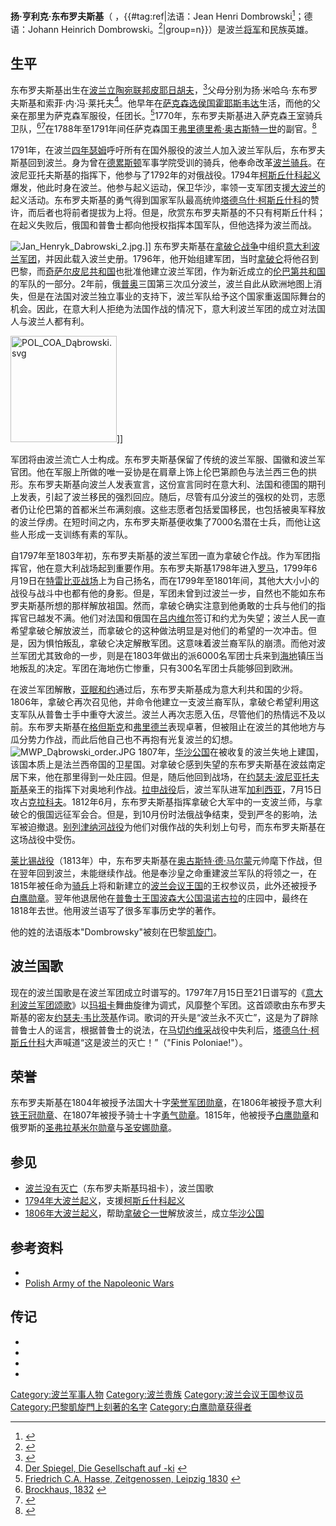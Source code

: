 {{Infobox military person
| name          =Jan Henryk Dąbrowski<br />扬·亨利克·东布罗夫斯基
| image         =[[File:Jan_Henryk_Dąbrowski_1.PNG|200px]]
| caption       =扬·亨利克·东布罗夫斯基
| birth_date          ={{Birth date|1755|8|29|df=y }}
| death_date          ={{Death date and age|1818|7|6|1755|8|29|df=y}}
| birth_place  =[[波兰立陶宛联邦|波兰立陶宛联邦]][[皮耶日胡夫|皮耶日胡夫]] 
| death_place  =[[普鲁士王国|普鲁士王国]][[波森大公国|波森大公国]][[温诺古拉|温诺古拉]]
| father        =扬·米哈乌·东布罗夫斯基
| mother        =索菲·冯·莱托夫
| allegiance    =[[File:Flag_of_Electoral_Saxony.svg|22px]][[萨克森选侯国|萨克森选侯国]]（1770年-1791年）<br />[[File:Herb_Rzeczpospolitej_Obojga_Narodow_(Alex_K).svg|22px]][[波兰立陶宛联邦|波兰立陶宛联邦]] （1791年-1794年）<br />[[File:Flag_of_the_Repubblica_Cisalpina.svg|22px]][[奇萨尔皮尼共和国|奇萨尔皮尼共和国]] （1796年-1803年）<br />[[File:Flag_of_the_Italian_Republic_(1802).svg|22px]][[意大利共和国_(拿破仑时代)|意大利共和国]]<br />[[File:Grand_Coat_of_Arms_of_Duchy_of_Warsaw.svg|22px]][[华沙大公国|华沙大公国]]（1807年-1816年）
| branch        = 骑兵
| serviceyears  =1770年–1816年
| rank          = 骑兵上将
| battles       =[[柯斯丘什科起义|柯斯丘什科起义]]<br />[[第二次反法同盟战争|第二次反法同盟战争]]<br />[[特雷比亞戰役_(1799年)|特雷比亚战役]]<br />[[弗里德兰战役|弗里德兰战役]]<br />[[俄法战争|俄法战争]]<br />[[莱比锡战役|莱比锡战役]] 
| awards        = [[白鹰勋章_(波兰)|白鹰勋章]]<br />大十字[[法国荣誉军团勋章|荣誉军团勋章]]<ref name=Cape>{{cite book|url=http://books.google.de/books?id=IkwVAAAAQAAJ&pg=PA241&dq=Dombrowski+legion+d'honneur&hl=de&ei=iqqNTdDvJMn4sgbG9IWQCg&sa=X&oi=book_result&ct=result&resnum=7&ved=0CEcQ6AEwBjgK#v=onepage&q&f=false|title=L’Europe pendant le consulat et l’empire de Napoléon|first1=Baptiste H. R.|last1=Capefigue|publisher=Wouters, Raspoet et Co.|year=1842|page=241|language=fr}}</ref><br />[[铁皇冠勋章|铁皇冠勋章]]<ref name=Cape/><br /> [[圣弗拉基米尔勋章|圣弗拉基米尔勋章]]<ref name=Bio>{{cite book|url=http://books.google.de/books?id=fvM6AAAAcAAJ&pg=PA409&dq=Dombrowski+legion+d'honneur&hl=de&ei=_qiNTb3qKcbItAbC8ciVCg&sa=X&oi=book_result&ct=result&resnum=9&ved=0CFkQ6AEwCA#v=onepage&q&f=false
|title=Biographie des hommes vivants|first1=|last1=|location=Paris|year=1817|page=409|language=fr}}</ref><br />[[圣安娜勋章|圣安娜勋章]] <ref name=Bio/>
|laterwork     =[[波兰国会|波兰国会]]上议院议员
}}

'''扬·亨利克·东布罗夫斯基'''（{{lang-pl|Jan Henryk Dąbrowski}} {{IPA-pl|ˈjan ˈxɛnrɨk dɔmˈbrɔfskʲi}}，{{#tag:ref|法语：Jean Henri Dombrowski<ref>{{cite book|url=http://books.google.de/books?id=4Pzu7_QhfU8C&pg=PA172&dq=Jean+Henri+Dombrowski&hl=de&ei=OKSNTayaJs32sgbxqYWACg&sa=X&oi=book_result&ct=result&resnum=5&ved=0CEMQ6AEwBA#v=onepage&q=Jean%20Henri%20Dombrowski&f=false|title=Blundering to Glory|first1=Owen|last1=Connelly|publisher=Rowman & Littlefield|year=2006|isbn=|page=172|language=|access-date=2011-11-04|archive-date=2012-11-04|archive-url=https://web.archive.org/web/20121104170830/http://books.google.de/books?id=4Pzu7_QhfU8C&pg=PA172&dq=Jean+Henri+Dombrowski&hl=de&ei=OKSNTayaJs32sgbxqYWACg&sa=X&oi=book_result&ct=result&resnum=5&ved=0CEMQ6AEwBA#v=onepage&q=Jean%20Henri%20Dombrowski&f=false|dead-url=no}}</ref>；德语：Johann Heinrich Dombrowski。<ref>{{cite book|url=http://books.google.de/books?id=I9K3KXBnvqIC&pg=PA230&dq=Johann+Heinrich+Dombrowski&hl=de&ei=naSNTZCcBcnHswbP2amYCg&sa=X&oi=book_result&ct=result&resnum=5&ved=0CD8Q6AEwBA#v=onepage&q=Johann%20Heinrich%20Dombrowski&f=false|title=Geschichte der Universität in Europa|first1=Walter|last1=Rüegg|publisher=C.H. Beck|year=2004|isbn=3-406-36954-5|page=230|language=de|access-date=2011-11-04|archive-date=2012-11-04|archive-url=https://web.archive.org/web/20121104185214/http://books.google.de/books?id=I9K3KXBnvqIC&pg=PA230&dq=Johann+Heinrich+Dombrowski&hl=de&ei=naSNTZCcBcnHswbP2amYCg&sa=X&oi=book_result&ct=result&resnum=5&ved=0CD8Q6AEwBA#v=onepage&q=Johann%20Heinrich%20Dombrowski&f=false|dead-url=no}}</ref>|group=n}}{{bd|1755年|8月29日<ref name=Brock/>|1818年|7月6日|}}）是波兰[[将军_(軍銜)|将军]]和民族英雄。

== 生平 ==
东布罗夫斯基出生在[[波兰立陶宛联邦|波兰立陶宛联邦]][[皮耶日胡夫|皮耶日胡夫]]，<ref>{{cite book |url= http://books.google.com/books?id=IGOhdT-w1eIC&pg=PA89&dq=Jan+Henryk+Dabrowski&as_brr=3#v=onepage&q=Jan%20Henryk%20Dabrowski&f=false|first1=Stanley S. |last1=Sokol|first2=Sharon F. |last2=Mrotek Kissane|first3=Alfred L. |last3=Abramowicz|title=The Polish biographical dictionary: profiles of nearly 900 Poles who have made lasting contributions to world civilization|publisher=Bolchazy-Carducci Publishers|accessdate=2009-10-29|date=1992年，第89页}}</ref>父母分别为扬·米哈乌·东布罗夫斯基和索菲·内·冯·莱托夫<ref>[http://www.spiegel.de/spiegel/print/d-44906693.html?name=Die+Gesellschaft+auf+-ki Der Spiegel, Die Gesellschaft auf -ki] {{Wayback|url=http://www.spiegel.de/spiegel/print/d-44906693.html?name=Die+Gesellschaft+auf+-ki |date=20160303221706 }} {{de icon}}</ref>。他早年在[[萨克森选侯国|萨克森选侯国]][[霍耶斯韦达|霍耶斯韦达]]生活，而他的父亲在那里为萨克森军服役，任团长。<ref>[http://books.google.de/books?id=RNM5AAAAcAAJ&pg=RA5-PA107&dq=dombrowski+hoyerswerda#v=onepage&q=dombrowski%20hoyerswerda&f=false Friedrich C.A. Hasse, Zeitgenossen, Leipzig 1830] {{Wayback|url=http://books.google.de/books?id=RNM5AAAAcAAJ&pg=RA5-PA107&dq=dombrowski+hoyerswerda#v=onepage&q=dombrowski%20hoyerswerda&f=false |date=20131112052647 }} {{de icon}}</ref>1770年，东布罗夫斯基进入萨克森王室骑兵卫队，<ref name=Brock>[http://books.google.de/books?id=ahE7AAAAcAAJ&pg=PA704&dq=dombrowski+hoyerswerda#v=onepage&q=dombrowski%20hoyerswerda&f=false Brockhaus, 1832] {{Wayback|url=http://books.google.de/books?id=ahE7AAAAcAAJ&pg=PA704&dq=dombrowski+hoyerswerda#v=onepage&q=dombrowski%20hoyerswerda&f=false |date=20141108004213 }} {{de icon}}</ref><ref>{{cite book|url=http://books.google.de/books?id=gucpAAAAYAAJ&pg=PA135&dq=Johann+Heinrich+Dombrowski&hl=de&ei=naSNTZCcBcnHswbP2amYCg&sa=X&oi=book_result&ct=result&resnum=6&ved=0CEUQ6AEwBQ#v=onepage&q=Johann%20Heinrich%20Dombrowski&f=false|title=Die Geschichte Polens|first1=Alexander|last1=Bronikowski|location=Dresden|year=1827|page=135|language=de|access-date=2011-11-04|archive-date=2012-11-04|archive-url=https://web.archive.org/web/20121104170908/http://books.google.de/books?id=gucpAAAAYAAJ&pg=PA135&dq=Johann+Heinrich+Dombrowski&hl=de&ei=naSNTZCcBcnHswbP2amYCg&sa=X&oi=book_result&ct=result&resnum=6&ved=0CEUQ6AEwBQ#v=onepage&q=Johann%20Heinrich%20Dombrowski&f=false|dead-url=no}}</ref>在1788年至1791年间任萨克森国王[[弗里德里希·奥古斯特一世_(萨克森国王)|弗里德里希·奥古斯特一世]]的副官。<ref>{{cite book|url=http://books.google.de/books?id=_xlCAAAAcAAJ&pg=PA536&dq=Johann+Heinrich+Dombrowski&hl=de&ei=m6WNTYSqB82RswaCxvD8CQ&sa=X&oi=book_result&ct=result&resnum=4&ved=0CDcQ6AEwAzgU#v=onepage&q=Johann%20Heinrich%20Dombrowski&f=false|title=Allgemeines deutsches Conversations-Lexikon für die Gebildeten eines jeden Standes|first1=|last1=|publisher=Gebr. Reichenbach|year=1840|location=Leipzig|page=537|language=de|access-date=2011-11-04|archive-date=2012-11-04|archive-url=https://web.archive.org/web/20121104170935/http://books.google.de/books?id=_xlCAAAAcAAJ&pg=PA536&dq=Johann+Heinrich+Dombrowski&hl=de&ei=m6WNTYSqB82RswaCxvD8CQ&sa=X&oi=book_result&ct=result&resnum=4&ved=0CDcQ6AEwAzgU#v=onepage&q=Johann%20Heinrich%20Dombrowski&f=false|dead-url=no}}</ref>

1791年，在波兰[[四年瑟姆|四年瑟姆]]呼吁所有在国外服役的波兰人加入波兰军队后，东布罗夫斯基回到波兰。身为曾在[[德累斯顿|德累斯顿]]军事学院受训的骑兵，他奉命改革[[波兰骑兵|波兰骑兵]]。在波尼亚托夫斯基的指挥下，他参与了1792年的对俄战役。1794年[[柯斯丘什科起义|柯斯丘什科起义]]爆发，他此时身在波兰。他参与起义运动，保卫华沙，率领一支军团支援[[大波兰|大波兰]]的起义活动。东布罗夫斯基的勇气得到国家军队最高统帅[[塔德乌什·柯斯丘什科|塔德乌什·柯斯丘什科]]的赞许，而后者也将前者提拔为上将。但是，欣赏东布罗夫斯基的不只有柯斯丘什科；在起义失败后，俄国和普鲁士都向他授权指挥本国军队，但他选择为波兰而战。

[[File:Jan_Henryk_Dabrowski_2.jpg|thumb]].]]
东布罗夫斯基在[[拿破仑战争|拿破仑战争]]中组织[[意大利波兰军团|意大利波兰军团]]，并因此载入波兰史册。1796年，他开始组建军团，当时[[拿破仑|拿破仑]]将他召到巴黎，而[[奇萨尔皮尼共和国|奇萨尔皮尼共和国]]也批准他建立波兰军团，作为新近成立的[[伦巴第共和国|伦巴第共和国]]的军队的一部分。2年前，俄[[普鲁士|普]][[奥地利|奥]]三国第三次瓜分波兰，波兰自此从欧洲地图上消失，但是在法国对波兰独立事业的支持下，波兰军队给予这个国家重返国际舞台的机会。因此，在意大利人拒绝为法国作战的情况下，意大利波兰军团的成立对法国人与波兰人都有利。

[[File:POL_COA_Dąbrowski.svg|170px]]]]

军团将由波兰流亡人士构成。东布罗夫斯基保留了传统的波兰军服、国徽和波兰军官团。他在军服上所做的唯一妥协是在肩章上饰上伦巴第颜色与法兰西三色的拱形。东布罗夫斯基向波兰人发表宣言，这份宣言同时在意大利、法国和德国的期刊上发表，引起了波兰移民的强烈回应。随后，尽管有瓜分波兰的强权的处罚，志愿者仍让伦巴第的首都米兰布满刻痕。这些志愿者包括爱国移民，也包括被奥军释放的波兰俘虏。在短时间之内，东布罗夫斯基便收集了7000名潜在士兵，而他让这些人形成一支训练有素的军队。

自1797年至1803年初，东布罗夫斯基的波兰军团一直为拿破仑作战。作为军团指挥官，他在意大利战场起到重要作用。东布罗夫斯基1798年进入[[罗马|罗马]]，1799年6月19日在[[特雷比亚战役_(1799年)|特雷比亚战场]]上为自己扬名，而在1799年至1801年间，其他大大小小的战役与战斗中也都有他的身影。但是，军团未曾到过波兰一步，自然也不能如东布罗夫斯基所想的那样解放祖国。然而，拿破仑确实注意到他勇敢的士兵与他们的指挥官已越发不满。他们对法国和俄国在[[吕内维尔|吕内维尔]]签订和约尤为失望；波兰人民一直希望拿破仑解放波兰，而拿破仑的这种做法明显是对他们的希望的一次冲击。但是，因为惧怕叛乱，拿破仑决定解散军团。这意味着波兰裔军队的崩溃。而他对波兰军团尤其致命的一步，则是在1803年做出的派6000名军团士兵来到[[海地|海地]]镇压当地叛乱的决定。军团在海地伤亡惨重，只有300名军团士兵能够回到欧洲。

在波兰军团解散，[[亚眠和约|亚眠和约]]通过后，东布罗夫斯基成为意大利共和国的少将。1806年，拿破仑再次召见他，并命令他建立一支波兰裔军队，拿破仑希望利用这支军队从普鲁士手中重夺大波兰。波兰人再次志愿入伍，尽管他们的热情远不及以前。东布罗夫斯基在[[格但斯克|格但斯克]]和[[弗里德兰战役|弗里德兰]]表现卓著，但被阻止在波兰的其他地方与瓜分势力作战，而此后他自己也不再抱有光复波兰的幻想。
[[File:MWP_Dąbrowski_order.JPG|thumb]]
1807年，[[华沙公国|华沙公国]]在被收复的波兰失地上建国，该国本质上是法兰西帝国的卫星国。对拿破仑感到失望的东布罗夫斯基在波兹南定居下来，他在那里得到一处庄园。但是，随后他回到战场，在[[约瑟夫·波尼亚托夫斯基|约瑟夫·波尼亚托夫斯基]]亲王的指挥下对奥地利作战。[[拉申战役_(1809年)|拉申战役]]后，波兰军队进军[[加利西亚_(中欧)|加利西亚]]，7月15日攻占[[克拉科夫|克拉科夫]]。1812年6月，东布罗夫斯基指挥拿破仑大军中的一支波兰师，与拿破仑的俄国远征军会合。但是，到10月份时法俄战争结束，受到严冬的影响，法军被迫撤退。[[别列津纳河战役|别列津纳河战役]]为他们对俄作战的失利划上句号，而东布罗夫斯基在这场战役中受伤。

[[莱比锡战役|莱比锡战役]]（1813年）中，东布罗夫斯基在[[奥古斯特·德·马尔蒙|奥古斯特·德·马尔蒙]]元帅麾下作战，但在翌年回到波兰，未能继续作战。他是奉沙皇之命重建波兰军队的将领之一，在1815年被任命为[[骑兵|骑兵]]上将和新建立的[[波兰会议王国|波兰会议王国]]的王权参议员，此外还被授予[[白鹰勋章_(波兰)|白鹰勋章]]。翌年他退居他在[[普鲁士王国|普鲁士王国]][[波森大公国|波森大公国]][[温诺古拉|温诺古拉]]的庄园中，最终在1818年去世。他用波兰语写了很多军事历史学的著作。

他的姓的法语版本"Dombrowsky"被刻在巴黎[[巴黎凯旋门|凯旋门]]。

== 波兰国歌 ==
现在的波兰国歌是在波兰军团成立时谱写的。1797年7月15日至21日谱写的《[[波兰没有灭亡|意大利波兰军团颂歌]]》以[[玛祖卡|玛祖卡]]舞曲旋律为调式，风靡整个军团。这首颂歌由东布罗夫斯基的密友[[约瑟夫·韦比茨基|约瑟夫·韦比茨基]]作词。歌词的开头是“波兰永不灭亡”，这是为了辟除普鲁士人的谣言，根据普鲁士的说法，在[[马切约维采|马切约维采]]战役中失利后，[[塔德乌什·柯斯丘什科|塔德乌什·柯斯丘什科]]大声喊道“这是波兰的灭亡！”（"Finis Poloniae!"）。

== 荣誉 ==
东布罗夫斯基在1804年被授予法国大十字[[荣誉军团勋章|荣誉军团勋章]]，在1806年被授予意大利[[铁王冠勋章|铁王冠勋章]]、在1807年被授予骑士十字[[勇气勋章|勇气勋章]]。1815年，他被授予[[白鹰勋章|白鹰勋章]]和俄罗斯的[[圣弗拉基米尔勋章|圣弗拉基米尔勋章]]与[[圣安娜勋章|圣安娜勋章]]。
== 参见 ==
* [[波兰没有灭亡|波兰没有灭亡]]（东布罗夫斯基玛祖卡），波兰国歌
* [[华沙起义_(1794年)|1794年大波兰起义]]，支援[[柯斯丘什科起义|柯斯丘什科起义]]
* [[波蘭軍團|1806年大波兰起义]]，帮助[[拿破仑一世|拿破仑一世]]解放波兰，成立[[华沙公国|华沙公国]]

== 参考资料 ==
{{Reflist|group=n}}
{{reflist}}
* {{1911}}
* [https://web.archive.org/web/20051214183008/http://web2.airmail.net/napoleon/polish_army.html Polish Army of the Napoleonic Wars]

==传记==
{{Commons|Jan Henryk Dąbrowski|扬·亨利克·东布罗夫斯基}}
{{refbegin|colwidth=60em}}
* {{cite encyclopedia|author1=Adam Skałkowski|title=Jan Henryk Dąbrowski|work=Polski Słownik Biograficzny|volume=V|year=1939–1946|ref=|language=pl}}
* {{cite book|title=Generał Jan Henryk Dąbrowski (1755–1818): Materiały z międzyuczelnianej sesji naukowej UAM iWAP odbytej w Poznaniu 28 III 1969|url=https://books.google.com/books?id=ICIBAAAAMAAJ|year=1970|publisher=Uniwersytet im. Adama Mickiewicza|access-date=2019-11-18|archive-date=2014-01-02|archive-url=https://web.archive.org/web/20140102063239/http://books.google.com/books?id=ICIBAAAAMAAJ|dead-url=no}}
*{{cite book|last=Zych|first=Gabriel|title=Jan Henryk Dąbrowski, 1755–1818|url=https://books.google.com/books?id=uuQ8AAAAMAAJ|year=1964|publisher=Wydawn. Ministerstwa Obrony Narodowej|language=pl|access-date=2019-11-18|archive-date=2013-10-16|archive-url=https://web.archive.org/web/20131016000705/http://books.google.com/books?id=uuQ8AAAAMAAJ|dead-url=no}}
* {{cite EB1911|wstitle=Dombrowski, Jan Henryk|volume=8}}
{{refend}}

{{Authority control}}

{{DEFAULTSORT:Dabrowski, Jan Henryk}}
[[Category:波兰军事人物|Category:波兰军事人物]]
[[Category:波兰贵族|Category:波兰贵族]]
[[Category:波兰会议王国参议员|Category:波兰会议王国参议员]]
[[Category:巴黎凱旋門上刻著的名字|Category:巴黎凱旋門上刻著的名字]]
[[Category:白鹰勋章获得者|Category:白鹰勋章获得者]]